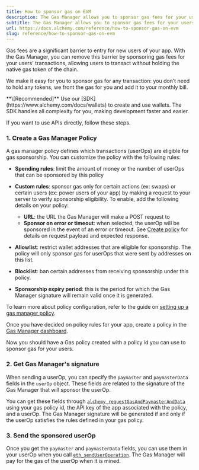 ```yaml
---
title: How to sponsor gas on EVM
description: The Gas Manager allows you to sponsor gas fees for your users on EVM networks, removing the biggest barrier to entry.
subtitle: The Gas Manager allows you to sponsor gas fees for your users on EVM networks, removing the biggest barrier to entry.
url: https://docs.alchemy.com/reference/how-to-sponsor-gas-on-evm
slug: reference/how-to-sponsor-gas-on-evm
---
```


Gas fees are a significant barrier to entry for new users of your app. With the Gas Manager, you can remove this barrier by sponsoring gas fees for your users' transactions, allowing users to transact without holding the native gas token of the chain.

We make it easy for you to sponsor gas for any transaction: you don’t need to hold any tokens, we front the gas for you and add it to your monthly bill.

<Info>
  **\[Recommended]** Use our [SDK](https://www.alchemy.com/docs/wallets) to
  create and use wallets. The SDK handles all complexity for you, making
  development faster and easier.
</Info>

If you want to use APIs directly, follow these steps.

### 1. Create a Gas Manager Policy

A gas manager policy defines which transactions (userOps) are eligible for gas sponsorship. You can customize the policy with the following rules:

- **Spending rules**: limit the amount of money or the number of userOps that can be sponsored by this policy

- **Custom rules**: sponsor gas only for certain actions (ex: swaps) or certain users (ex: power users of your app) by making a request to your server to verify sponsorship eligibility. To enable, add the following details on your policy:

  - **URL**: the URL the Gas Manager will make a POST request to
  - **Sponsor on error or timeout**: when selected, the userOp will be sponsored in the event of an error or timeout. See [Create policy](create-policy) for details on request payload and expected response.

- **Allowlist**: restrict wallet addresses that are eligible for sponsorship. The policy will only sponsor gas for userOps that were sent by addresses on this list.

- **Blocklist**: ban certain addresses from receiving sponsorship under this policy.

- **Sponsorship expiry period**: this is the period for which the Gas Manager signature will remain valid once it is generated.

To learn more about policy configuration, refer to the guide on [setting up a gas manager policy](/docs/setup-a-gas-manager-policy).

Once you have decided on policy rules for your app, create a policy in the [Gas Manager dashboard](https://dashboard.alchemy.com/signup).

Now you should have a Gas policy created with a policy id you can use to sponsor gas for your users.

### 2. Get Gas Manager's signature

When sending a userOp, you can specify the `paymaster` and `paymasterData` fields in the `userOp` object. These fields are related to the signature of the Gas Manager that will sponsor the userOp.

You can get these fields through [`alchemy_requestGasAndPaymasterAndData`](/reference/alchemy-requestgasandpaymasteranddata) using your gas policy id, the API key of the app associated with the policy, and a userOp. The Gas Manager signature will be generated if and only if the userOp satisfies the rules defined in your gas policy.

### 3. Send the sponsored userOp

Once you get the `paymaster` and `paymasterData` fields, you can use them in your userOp when you call [`eth_sendUserOperation`](/reference/eth-senduseroperation). The Gas Manager will pay for the gas of the userOp when it is mined.

